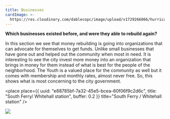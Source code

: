 ```yaml
---
title: Businesses
cardImage: >-
  https://res.cloudinary.com/dablecopc/image/upload/v1729266066/hurricane-sandy/posts/image9_yd8txi.jpg
---
```


**Which businesses existed before, and were they able to rebuild again?**

In this section we see that money rebuilding is going into organizations that can advocate for themselves to get funds. Unlike small businesses that have gone out and helped out the community when most in need. It is interesting to see the city invest more money into an organization that brings in money for them instead of what is best for the people of the neighborhood. The Youth is a valued place for the community as well but it comes with membership and monthly rates, almost never free. So, this shows what is most concerning to the city government. 

<place
  place={{
    uuid: "e88785bf-7a32-45e5-bcea-60f06f9c2d6c",
    title: "South Ferry/ Whitehall station",
    buffer: 0.2
  }}
  title="South Ferry / Whitehall station"
/>

![](</src/assets/Hurricane Sandy/image9.jpg>)
